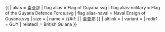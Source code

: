 {{ {{{1<noinclude>|country showdata</noinclude>}}}
| alias = 圭亚那
| flag alias = Flag of Guyana.svg
| flag alias-military = Flag of the Guyana Defence Force.svg
| flag alias-naval = Naval Ensign of Guyana.svg
| size = {{{size|}}}
| name = {{#if: {{{name|}}} | {{{name|}}} | 圭亚那 }}
| altlink = {{{altlink|}}}
| variant = {{{variant|}}}
<noinclude>
| redir1 = GUY
| related1 = British Guiana
</noinclude>
}}